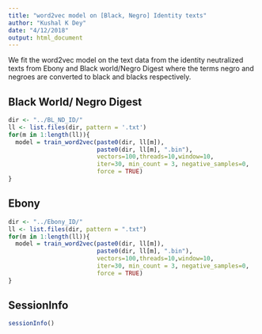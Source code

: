 ```yaml
---
title: "word2vec model on [Black, Negro] Identity texts"
author: "Kushal K Dey"
date: "4/12/2018"
output: html_document
---
```


We fit the word2vec model on the text data from the identity neutralized texts 
from Ebony and Black world/Negro Digest where the terms negro and negroes are
converted to black and blacks respectively.

## Black World/ Negro Digest

```r
dir <- "../BL_ND_ID/"
ll <- list.files(dir, pattern = '.txt')
for(m in 1:length(ll)){
  model = train_word2vec(paste0(dir, ll[m]),
                         paste0(dir, ll[m], ".bin"),
                         vectors=100,threads=10,window=10,
                         iter=30, min_count = 3, negative_samples=0, 
                         force = TRUE)
}

```

## Ebony

```r
dir <- "../Ebony_ID/"
ll <- list.files(dir, pattern = ".txt")
for(m in 1:length(ll)){
  model = train_word2vec(paste0(dir, ll[m]),
                         paste0(dir, ll[m], ".bin"),
                         vectors=100,threads=10,window=10,
                         iter=30, min_count = 3, negative_samples=0, 
                         force = TRUE)
}

```

## SessionInfo

```r
sessionInfo()
```

